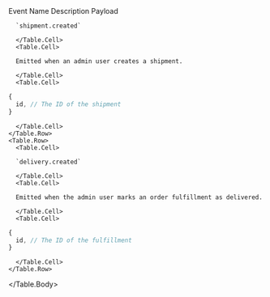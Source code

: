 
<Table>
  <Table.Header>
    <Table.Row>
      <Table.HeaderCell>Event Name</Table.HeaderCell>
      <Table.HeaderCell>Description</Table.HeaderCell>
      <Table.HeaderCell className="w-1/3">Payload</Table.HeaderCell>
    </Table.Row>
  </Table.Header>
  <Table.Body>
    <Table.Row>
      <Table.Cell>

      `shipment.created`

      </Table.Cell>
      <Table.Cell>

      Emitted when an admin user creates a shipment.

      </Table.Cell>
      <Table.Cell>

```ts blockStyle="inline"
{
  id, // The ID of the shipment
}
```

      </Table.Cell>
    </Table.Row>
    <Table.Row>
      <Table.Cell>

      `delivery.created`

      </Table.Cell>
      <Table.Cell>

      Emitted when the admin user marks an order fulfillment as delivered.

      </Table.Cell>
      <Table.Cell>

```ts blockStyle="inline"
{
  id, // The ID of the fulfillment
}
```

      </Table.Cell>
    </Table.Row>
  </Table.Body>
</Table>